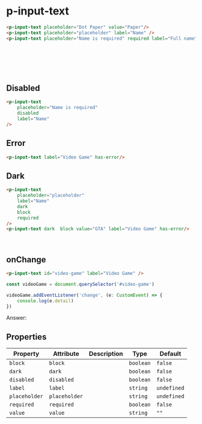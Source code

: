 
<Meta title="Input/Text" />

# p-input-text

```html
<p-input-text placeholder="Dot Paper" value="Paper"/>
<p-input-text placeholder="placeholder" label="Name" />
<p-input-text placeholder="Name is required" required label="Full name" />
```

<p-input-text placeholder="Dot Paper" value="Paper"/>
<br />
<p-input-text placeholder="placeholder" label="Name" />
<br />
<p-input-text placeholder="Full name is required" required label="Full name" />
<br />
<br />

## Disabled

```html
<p-input-text 
    placeholder="Name is required" 
    disabled 
    label="Name" 
/>
```

<p-input-text placeholder="Name is required" disabled label="Name" />

## Error

```html
<p-input-text label="Video Game" has-error/>
```

<p-input-text label="Video Game" has-error/>

## Dark

```html
<p-input-text 
    placeholder="placeholder" 
    label="Name" 
    dark
    block
    required
/>
<p-input-text dark  block value="GTA" label="Video Game" has-error/>
```

<div style={{padding: '10px', boxSizing: "border-box", width: "100%", background: "#41403e"}}>
    <p-input-text 
        placeholder="placeholder" 
        label="Name" 
        dark
        block
        required
    />
    <br />
    <p-input-text dark  block value="GTA" label="Video Game" has-error/>
</div>

## onChange

```html
<p-input-text id="video-game" label="Video Game" />
```

```javascript
const videoGame = document.querySelector('#video-game')

videoGame.addEventListener('change', (e: CustomEvent) => {
    console.log(e.detail)
})
```

<p-input-text id="video-game" label="Video Game" />

Answer: <span id="video-game-answer"></span>

## Properties

| Property      | Attribute     | Description | Type      | Default     |
| ------------- | ------------- | ----------- | --------- | ----------- |
| `block`       | `block`       |             | `boolean` | `false`     |
| `dark`        | `dark`        |             | `boolean` | `false`     |
| `disabled`    | `disabled`    |             | `boolean` | `false`     |
| `label`       | `label`       |             | `string`  | `undefined` |
| `placeholder` | `placeholder` |             | `string`  | `undefined` |
| `required`    | `required`    |             | `boolean` | `false`     |
| `value`       | `value`       |             | `string`  | `""`        |
